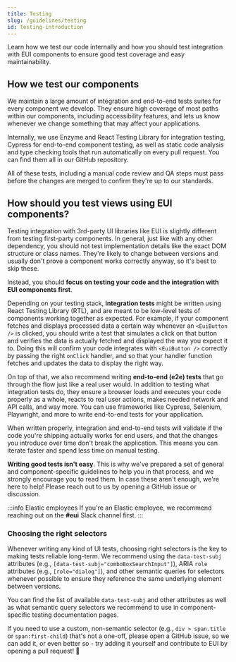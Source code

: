 ```yaml
---
title: Testing
slug: /guidelines/testing
id: testing-introduction
---
```



<div style={{ fontSize: '22px' }}>
  Learn how we test our code internally and how you should test integration with EUI components to ensure
  good test coverage and easy maintainability.
</div>

## How we test our components

We maintain a large amount of integration and end-to-end tests suites for every component we develop. They ensure high coverage of most paths within our components, including accessibility features, and lets us know whenever we change something that may affect your applications.

Internally, we use <Link to="https://enzymejs.github.io/enzyme/">Enzyme</Link> and <Link to="https://testing-library.com/">React Testing Library</Link> for integration testing, <Link to="https://www.cypress.io/">Cypress</Link> for end-to-end component testing, as well as static code analysis and type checking tools that run automatically on every pull request. You can find them all in our <Link to="https://github.com/elastic/eui">GitHub repository</Link>.

All of these tests, including a manual code review and QA steps must pass before the changes are merged to confirm they're up to our standards.

## How should you test views using EUI components?

Testing integration with 3rd-party UI libraries like EUI is slightly different from testing first-party components. In general, just like with any other dependency, you should not test implementation details like the exact DOM structure or class names. They're likely to change between versions and usually don't prove a component works correctly anyway, so it's best to skip these.

Instead, you should **focus on testing your code and the integration with EUI components first**.

Depending on your testing stack, **integration tests** might be written using React Testing Library (RTL), and are meant to be low-level tests of components working together as expected. For example, if your component fetches and displays processed data a certain way whenever an `<EuiButton />` is clicked, you should write a test that simulates a click on that button and verifies the data is actually fetched and displayed the way you expect it to. Doing this will confirm your code integrates with `<EuiButton />` correctly by passing the right `onClick` handler, and so that your handler function fetches and updates the data to display the right way.

On top of that, we also recommend writing **end-to-end (e2e) tests** that go through the flow just like a real user would. In addition to testing what integration tests do, they ensure a browser loads and executes your code properly as a whole, reacts to real user actions, makes needed network and API calls, and way more. You can use frameworks like <Link to="https://cypress.io">Cypress</Link>, <Link to="https://www.selenium.dev/">Selenium</Link>, <Link to="https://playwright.dev/">Playwright</Link>, and more to write end-to-end tests for your application.

When written properly, integration and end-to-end tests will validate if the code you're shipping actually works for end users, and that the changes you introduce over time don't break the application. This means you can iterate faster and spend less time on manual testing.

**Writing good tests isn't easy**. This is why we've prepared a set of general and component-specific guidelines to help you in that process, and we strongly encourage you to read them. In case these aren't enough, we're here to help! Please reach out to us by opening a GitHub <Link to="https://github.com/elastic/eui/issues/new/choose">issue</Link> or <Link to="https://github.com/elastic/eui/discussions/new/choose">discussion</Link>.

:::info Elastic employees
If you're an Elastic employee, we recommend reaching out on the **#eui** Slack channel first.
:::

### Choosing the right selectors

Whenever writing any kind of UI tests, choosing right selectors is the key to making tests reliable long-term. We recommend using the `data-test-subj` attributes (e.g., `[data-test-subj="comboBoxSearchInput"]`), ARIA `role` attributes (e.g., `[role="dialog"]`), and other <Link to="https://testing-library.com/docs/queries/about/#priority">semantic queries</Link> for selectors whenever possible to ensure they reference the same underlying element between versions.

You can find the list of available `data-test-subj` and other attributes as well as what semantic query selectors we recommend to use in component-specific testing documentation pages.

If you need to use a custom, non-semantic selector (e.g., `div > span.title` or `span:first-child`) that's not a one-off, please open a <Link to="https://github.com/elastic/eui/issues/new/choose">GitHub issue</Link>, so we can add it, or even better so - try adding it yourself and contribute to EUI by opening a pull request! 🎉
